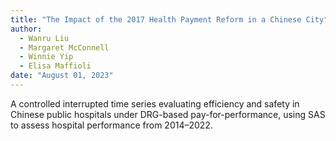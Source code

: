 ```yaml
---
title: "The Impact of the 2017 Health Payment Reform in a Chinese City"
author:
  - Wanru Liu
  - Margaret McConnell
  - Winnie Yip
  - Elisa Maffioli
date: "August 01, 2023"
---
```


A controlled interrupted time series evaluating efficiency and safety in Chinese public hospitals under DRG-based pay-for-performance, using SAS to assess hospital performance from 2014–2022.

